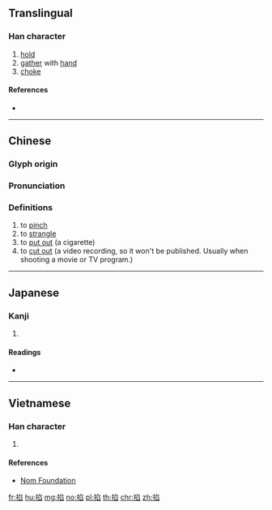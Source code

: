 {{character info/new}}
==Translingual==

===Han character===
{{Han char|rn=64|rad=手|as=08|sn=11|four=57077|canj=QNHX|ids=⿰扌臽}}

# [[hold]]
# [[gather]] with [[hand]]
# [[choke]]

====References====
* {{Han ref|kx=0437.110|dkj=12253|dj=0787.010|hdz=31902.070|uh=6390|ud=25488|bh=D574|bd=54644}}

----

==Chinese==
{{zh-forms}}

===Glyph origin===
{{Han etym}}

===Pronunciation===
{{zh-pron
|m=qiā
|ma=Zh-qia.ogg
|c=haap3
|h=pfs=khang
|md=
|mn=qz,xm,zz:khap/qz,xm,zz:khiap
|mn_note=khap - literary; khiap - vernacular
|w=
|mc=y
|oc=y
|cat=
}}

===Definitions===
{{zh-hanzi}}

# to [[pinch]]
# to [[strangle]]
# to [[put out]] (a cigarette)
# to [[cut out]] (a video recording, so it won't be published. Usually when shooting a movie or TV program.)

----

==Japanese==

===Kanji===
{{ja-kanji|grade=|rs=手08}}

# {{defn|lang=ja|sort=手08}}

====Readings====
* {{ja-readings|on=[[こう]] (kō), [[きょう]] (kyō)|kun=[[つまむ]] (tsumamu)}}

----

==Vietnamese==

===Han character===
{{vi-readings|rs=手08|hanviet=[[kháp]], [[khắp]]}}

# {{defn|lang=vi|sort=手08}}

====References====
* [http://nomfoundation.org/common/nom_details.php?codepoint=6390 Nom Foundation]

[[fr:掐]]
[[hu:掐]]
[[mg:掐]]
[[no:掐]]
[[pl:掐]]
[[th:掐]]
[[chr:掐]]
[[zh:掐]]
